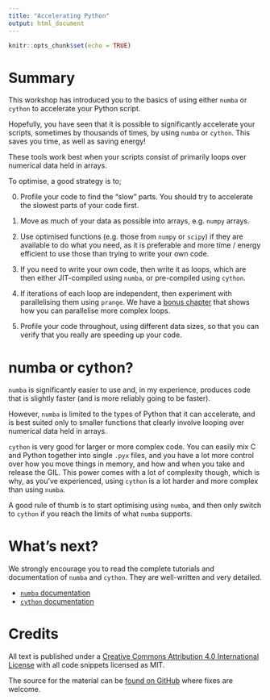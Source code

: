 ```yaml
---
title: "Accelerating Python"
output: html_document
---
```


```r
knitr::opts_chunk$set(echo = TRUE)
```

# Summary

This workshop has introduced you to the basics of using either
`numba` or `cython` to accelerate your Python script.

Hopefully, you have seen that it is possible to significantly accelerate
your scripts, sometimes by thousands of times, by using `numba` or
`cython`. This saves you time, as well as saving energy!

These tools work best when your scripts consist of primarily loops
over numerical data held in arrays.

To optimise, a good strategy is to;

0. Profile your code to find the "slow" parts. You should try to accelerate
   the slowest parts of your code first.

1. Move as much of your data as possible into arrays, e.g. `numpy`
   arrays.

2. Use optimised functions (e.g. those from `numpy` or
   `scipy`) if they are available to do what you need, as it is preferable
   and more time / energy efficient to use those than trying to
   write your own code.

3. If you need to write your own code, then write it as loops, which
   are then either JIT-compiled using `numba`, or pre-compiled using
   `cython`.

4. If iterations of each loop are independent, then experiment with
   parallelising them using `prange`. We have a
   [bonus chapter](numba_bonus.html) that shows how you can parallelise
   more complex loops.

5. Profile your code throughout, using different data sizes, so that you
   can verify that you really are speeding up your code.

# numba or cython?

`numba` is significantly easier to use and, in my experience, produces
code that is slightly faster (and is more reliably going to be faster).

However, `numba` is limited to the types of Python that it can accelerate,
and is best suited only to smaller functions that clearly involve looping
over numerical data held in arrays.

`cython` is very good for larger or more complex code. You can easily
mix C and Python together into single `.pyx` files, and you have a lot
more control over how you move things in memory, and how and when you
take and release the GIL. This power comes with a lot of complexity
though, which is why, as you've experienced, using `cython` is a lot
harder and more complex than using `numba`.

A good rule of thumb is to start optimising using `numba`, and then only
switch to `cython` if you reach the limits of what `numba` supports.

# What's next?

We strongly encourage you to read the complete tutorials and documentation
of `numba` and `cython`. They are well-written and very detailed.

* [`numba` documentation](https://numba.readthedocs.io/en/stable/)
* [`cython` documentation](https://cython.readthedocs.io/en/latest/)

# Credits

All text is published under a
[Creative Commons Attribution 4.0 International License](https://creativecommons.org/licenses/by/4.0/)
with all code snippets licensed as MIT.

The source for the material can be [found on GitHub](https://github.com/chryswoods/siremol.org/tree/main/chryswoods.com/accelerating_python) where fixes are welcome.
